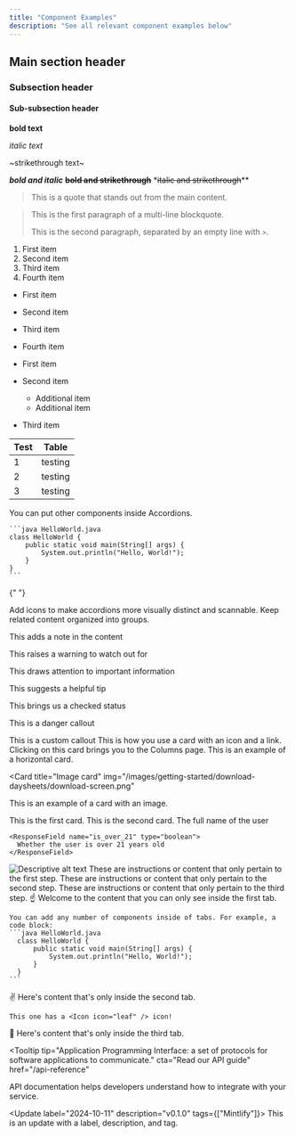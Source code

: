 ```yaml
---
title: "Component Examples"
description: "See all relevant component examples below"
---
```


## Main section header

### Subsection header

#### Sub-subsection header

**bold text**

_italic text_

~strikethrough text~

**_bold and italic_**
**~~bold and strikethrough~~** \*~~italic and strikethrough~~\*\*

> This is a quote that stands out from the main content.

> This is the first paragraph of a multi-line blockquote.
>
> This is the second paragraph, separated by an empty line with `>`.

1. First item
2. Second item
3. Third item
4. Fourth item

- First item
- Second item
- Third item
- Fourth item

- First item
- Second item
  - Additional item
  - Additional item
- Third item

| Test | Table   |
| ---- | ------- |
| 1    | testing |
| 2    | testing |
| 3    | testing |

<AccordionGroup>
  <Accordion title="Getting started">
    You can put other components inside Accordions.

    ```java HelloWorld.java
    class HelloWorld {
        public static void main(String[] args) {
            System.out.println("Hello, World!");
        }
    }
    ```

  </Accordion>

{" "}

<Accordion title="Advanced features" icon="alien-8bit">
  Add icons to make accordions more visually distinct and scannable.
</Accordion>

  <Accordion title="Troubleshooting">
    Keep related content organized into groups.
  </Accordion>
</AccordionGroup>

<Note>This adds a note in the content</Note>

<Warning>This raises a warning to watch out for</Warning>

<Info>This draws attention to important information</Info>

<Tip>This suggests a helpful tip</Tip>

<Check>This brings us a checked status</Check>

<Danger>This is a danger callout</Danger>

<Callout icon="key" color="#FFC107" iconType="regular">
  This is a custom callout
</Callout>

<Card title="Card title" icon="text" href="/components/columns">
  This is how you use a card with an icon and a link. Clicking on this card
  brings you to the Columns page.
</Card>

<Card title="Horizontal card" icon="text" horizontal>
  This is an example of a horizontal card.
</Card>

<Card
  title="Image card"
  img="/images/getting-started/download-daysheets/download-screen.png"
>
  This is an example of a card with an image.
</Card>

<Columns cols={2}>
  <Card title="First card" icon="panel-left-close">
    This is the first card.
  </Card>
  <Card title="Second card" icon="panel-right-close">
    This is the second card.
  </Card>
</Columns>

<ResponseField name="user" type="User Object">
  <Expandable title="properties">
    <ResponseField name="full_name" type="string">
      The full name of the user
    </ResponseField>

    <ResponseField name="is_over_21" type="boolean">
      Whether the user is over 21 years old
    </ResponseField>

  </Expandable>
</ResponseField>

<Frame>
  <img
    src="/images/getting-started/download-daysheets/download-screen.png"
    alt="Descriptive alt text"
  />
</Frame>

<Icon icon="flag" size={32} />

<Steps>
  <Step title="First Step">
    These are instructions or content that only pertain to the first step.
  </Step>
  <Step title="Second Step">
    These are instructions or content that only pertain to the second step.
  </Step>
  <Step title="Third Step">
    These are instructions or content that only pertain to the third step.
  </Step>
</Steps>

<Tabs>
  <Tab title="First tab">
    ☝️ Welcome to the content that you can only see inside the first tab.

    You can add any number of components inside of tabs. For example, a code block:
    ```java HelloWorld.java
      class HelloWorld {
          public static void main(String[] args) {
              System.out.println("Hello, World!");
          }
      }
    ```

  </Tab>
  <Tab title="Second tab" icon="leaf">
    ✌️ Here's content that's only inside the second tab.

    This one has a <Icon icon="leaf" /> icon!

  </Tab>
  <Tab title="Third tab">
    💪 Here's content that's only inside the third tab.
  </Tab>
</Tabs>

<Tooltip
  tip="Application Programming Interface: a set of protocols for software applications to communicate."
  cta="Read our API guide"
  href="/api-reference"
>
  API
</Tooltip> documentation helps developers understand how to integrate with your service.

<Update label="2024-10-11" description="v0.1.0" tags={["Mintlify"]}>
  This is an update with a label, description, and tag.
</Update>
